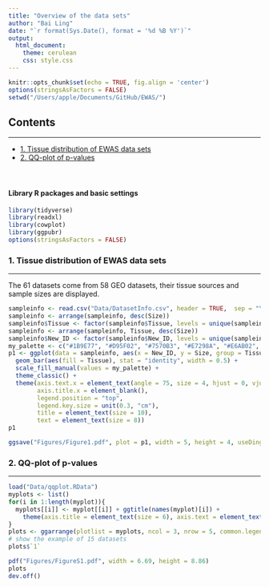```yaml
---
title: "Overview of the data sets"
author: "Bai Ling"
date: "`r format(Sys.Date(), format = '%d %B %Y')`"
output: 
  html_document:
    theme: cerulean
    css: style.css
---
```


```r
knitr::opts_chunk$set(echo = TRUE, fig.align = 'center')
options(stringsAsFactors = FALSE)
setwd("/Users/apple/Documents/GitHub/EWAS/")
```

## Contents
***
- [1. Tissue distribution of EWAS data sets](#tissue)
- [2. QQ-plot of p-values](#qqplot)
<br>
<br>
<br>

#### Library R packages and basic settings

```r
library(tidyverse)
library(readxl)
library(cowplot)
library(ggpubr)
options(stringsAsFactors = FALSE)
```

### 1. Tissue distribution of EWAS data sets {#tissue}
***
The 61 datasets come from 58 GEO datasets, their tissue sources and sample sizes are displayed.
```r
sampleinfo <- read.csv("Data/DatasetInfo.csv", header = TRUE,  sep = "\t")
sampleinfo <- arrange(sampleinfo, desc(Size))
sampleinfo$Tissue <- factor(sampleinfo$Tissue, levels = unique(sampleinfo$Tissue))
sampleinfo <- arrange(sampleinfo, Tissue, desc(Size))
sampleinfo$New_ID <- factor(sampleinfo$New_ID, levels = unique(sampleinfo$New_ID))
my_palette <- c("#1B9E77", "#D95F02", "#7570B3", "#E7298A", "#E6AB02",  "#A6761D", "#A6CEE3", "#1F78B4", "#B2DF8A", "#FFFF00", "#FB9A99", "#E31A1C", "#949494", "#FDBF6F", "#FF7F00", "#CAB2D6", "#2F4F4F", "#7FFFD4", "#FFE4E1", "#00E5EE")
p1 <- ggplot(data = sampleinfo, aes(x = New_ID, y = Size, group = Tissue)) +
  geom_bar(aes(fill = Tissue), stat = "identity", width = 0.5) + 
  scale_fill_manual(values = my_palette) +
  theme_classic() + 
  theme(axis.text.x = element_text(angle = 75, size = 4, hjust = 0, vjust = 0.1), 
        axis.title.x = element_blank(),
        legend.position = "top",
        legend.key.size = unit(0.3, "cm"),
        title = element_text(size = 10),
        text = element_text(size = 8))
p1
```

```r
ggsave("Figures/Figure1.pdf", plot = p1, width = 5, height = 4, useDingbats = FALSE)  
```

### 2. QQ-plot of p-values {#qqplot}
***
```r
load("Data/qqplot.RData")
myplots <- list()
for(i in 1:length(myplot)){
  myplots[[i]] <- myplot[[i]] + ggtitle(names(myplot)[i]) +
    theme(axis.title = element_text(size = 6), axis.text = element_text(size = 6), plot.title = element_text(hjust = 0.5, size = 8))
}
plots <- ggarrange(plotlist = myplots, ncol = 3, nrow = 5, common.legend = TRUE)
# show the example of 15 datasets
plots$`1`
```

```r
pdf("Figures/FigureS1.pdf", width = 6.69, height = 8.86)
plots
dev.off()
```



